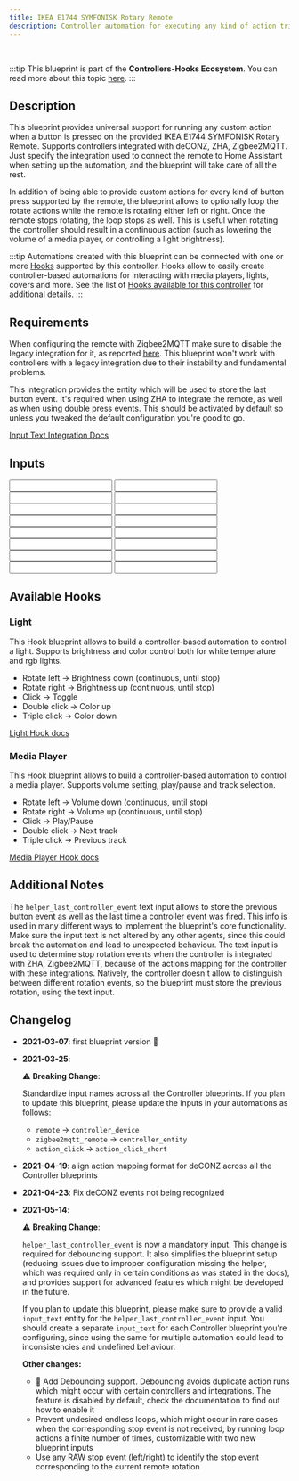 ```yaml
---
title: IKEA E1744 SYMFONISK Rotary Remote
description: Controller automation for executing any kind of action triggered by the provided IKEA E1744 SYMFONISK Rotary Remote. Supports deCONZ, ZHA, Zigbee2MQTT.
---
```



<ImportCard id='ikea_e1744' category='controllers' />

<br />

:::tip
This blueprint is part of the **Controllers-Hooks Ecosystem**. You can read more about this topic [here](/docs/controllers-hooks-ecosystem).
:::

## Description

This blueprint provides universal support for running any custom action when a button is pressed on the provided IKEA E1744 SYMFONISK Rotary Remote. Supports controllers integrated with deCONZ, ZHA, Zigbee2MQTT. Just specify the integration used to connect the remote to Home Assistant when setting up the automation, and the blueprint will take care of all the rest.

In addition of being able to provide custom actions for every kind of button press supported by the remote, the blueprint allows to optionally loop the rotate actions while the remote is rotating either left or right. Once the remote stops rotating, the loop stops as well. This is useful when rotating the controller should result in a continuous action (such as lowering the volume of a media player, or controlling a light brightness).

:::tip
Automations created with this blueprint can be connected with one or more [Hooks](/docs/blueprints/hooks) supported by this controller.
Hooks allow to easily create controller-based automations for interacting with media players, lights, covers and more. See the list of [Hooks available for this controller](/docs/blueprints/controllers/ikea_e1744#available-hooks) for additional details.
:::

## Requirements

<Requirement id='deconz'  />
<Requirement id='zha'  />
<Requirement id='zigbee2mqtt'  >

When configuring the remote with Zigbee2MQTT make sure to disable the legacy integration for it, as reported [here](https://www.zigbee2mqtt.io/devices/E1744.html#legacy-integration). This blueprint won't work with controllers with a legacy integration due to their instability and fundamental problems.

</Requirement>
<Requirement  name='Input Text Integration' required='ZHA, Zigbee2MQTT'>

This integration provides the entity which will be used to store the last button event. It's required when using ZHA to integrate the remote, as well as when using double press events. This should be activated by default so unless you tweaked the default configuration you're good to go.

[Input Text Integration Docs](https://www.home-assistant.io/integrations/input_text/)

</Requirement>

## Inputs

<Input
  name='Integration'
  description='Integration used for connecting the remote with Home Assistant. Select one of the available values.'
  selector='select'
  required
/>
<Input
  name='Controller Device'
  description='The controller device to use for the automation. Choose a value only if the remote is integrated with deCONZ, ZHA.'
  selector='device'
  required='(deCONZ, ZHA)'
/>
<Input
  name='Controller Entity'
  description='The action sensor of the controller to use for the automation. Choose a value only if the remote is integrated with Zigbee2MQTT.'
  selector='entity'
  required='(Zigbee2MQTT)'
/>
<Input
  name='Rotate left'
  description='Action to run on rotate left.'
  selector='action'
/>
<Input
  name='Rotate left stop'
  description='Action to run on when stopping to rotate left the remote.'
  selector='action'
/>
<Input
  name='Rotate right'
  description='Action to run on rotate right.'
  selector='action'
/>
<Input
  name='Rotate right stop'
  description='Action to run on when stopping to rotate right the remote.'
  selector='action'
/>
<Input
  name='Remote - short press'
  description='Action to run on short remote press.'
  selector='action'
/>
<Input
  name='Remote - double press'
  description='Action to run on double remote press.'
  selector='action'
/>
<Input
  name='Remote - triple press'
  description='Action to run on triple remote press.'
  selector='action'
/>
<Input
  name='Rotate left - loop until stop'
  description='Loop the rotate left action until the rotation is stopped.'
  selector='boolean'
  required
/>
<Input
  name='Rotate left - Maximum loop repeats'
  description='Maximum number of repeats for the custom action, when looping is enabled. Use it as a safety limit to prevent an endless loop in case the corresponding stop event is not received.'
  selector='number'
  required
/>
<Input
  name='Rotate right - loop until stop'
  description='Loop the rotate right action until the rotation is stopped.'
  selector='boolean'
  required
/>
<Input
  name='Rotate right - Maximum loop repeats'
  description='Maximum number of repeats for the custom action, when looping is enabled. Use it as a safety limit to prevent an endless loop in case the corresponding stop event is not received.'
  selector='number'
  required
/>
<Input
  name='Helper - Last Controller Event'
  description='Input Text used to store the last event fired by the controller. See docs for more.'
  selector='entity'
  required
/>
<Input
  name='Helper - Debounce delay'
  description='Delay used for debouncing RAW controller events, by default set to 0. A value of 0 disables the debouncing feature. Increase this value if you notice custom actions or linked Hooks running multiple times when interacting with the device. When the controller needs to be debounced, usually a value of 100 is enough to remove all duplicate events.'
  selector='number'
/>

## Available Hooks

### Light

This Hook blueprint allows to build a controller-based automation to control a light. Supports brightness and color control both for white temperature and rgb lights.

- Rotate left -> Brightness down (continuous, until stop)
- Rotate right -> Brightness up (continuous, until stop)
- Click -> Toggle
- Double click -> Color up
- Triple click -> Color down

[Light Hook docs](/docs/blueprints/hooks/light)

### Media Player

This Hook blueprint allows to build a controller-based automation to control a media player. Supports volume setting, play/pause and track selection.

- Rotate left -> Volume down (continuous, until stop)
- Rotate right -> Volume up (continuous, until stop)
- Click -> Play/Pause
- Double click -> Next track
- Triple click -> Previous track

[Media Player Hook docs](/docs/blueprints/hooks/media_player)

## Additional Notes

The `helper_last_controller_event` text input allows to store the previous button event as well as the last time a controller event was fired. This info is used in many different ways to implement the blueprint's core functionality. Make sure the input text is not altered by any other agents, since this could break the automation and lead to unexpected behaviour.
The text input is used to determine stop rotation events when the controller is integrated with ZHA, Zigbee2MQTT, because of the actions mapping for the controller with these integrations. Natively, the controller doesn't allow to distinguish between different rotation events, so the blueprint must store the previous rotation, using the text input.

## Changelog

- **2021-03-07**: first blueprint version :tada:
- **2021-03-25**:

  :warning: **Breaking Change**:

  Standardize input names across all the Controller blueprints.
  If you plan to update this blueprint, please update the inputs in your automations as follows:

  - `remote` -> `controller_device`
  - `zigbee2mqtt_remote` -> `controller_entity`
  - `action_click` -> `action_click_short`

- **2021-04-19**: align action mapping format for deCONZ across all the Controller blueprints
- **2021-04-23**: Fix deCONZ events not being recognized
- **2021-05-14**:

  :warning: **Breaking Change**:

  `helper_last_controller_event` is now a mandatory input. This change is required for debouncing support. It also simplifies the blueprint setup (reducing issues due to improper configuration missing the helper, which was required only in certain conditions as was stated in the docs), and provides support for advanced features which might be developed in the future.

  If you plan to update this blueprint, please make sure to provide a valid `input_text` entity for the `helper_last_controller_event` input. You should create a separate `input_text` for each Controller blueprint you're configuring, since using the same for multiple automation could lead to inconsistencies and undefined behaviour.

  **Other changes:**

  - :tada: Add Debouncing support. Debouncing avoids duplicate action runs which might occur with certain controllers and integrations. The feature is disabled by default, check the documentation to find out how to enable it
  - Prevent undesired endless loops, which might occur in rare cases when the corresponding stop event is not received, by running loop actions a finite number of times, customizable with two new blueprint inputs
  - Use any RAW stop event (left/right) to identify the stop event corresponding to the current remote rotation
